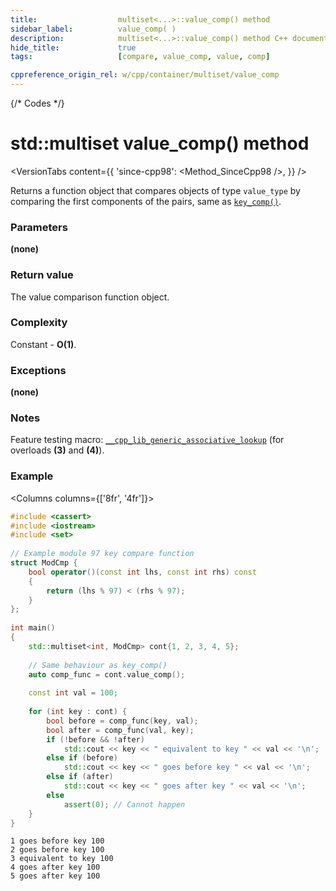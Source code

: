 ```yaml
---
title:					multiset<...>::value_comp() method
sidebar_label:			value_comp( )
description:			multiset<...>::value_comp() method C++ documentation
hide_title:				true
tags:					[compare, value_comp, value, comp]

cppreference_origin_rel: w/cpp/container/multiset/value_comp
---
```



{/* Codes */}



# std::multiset value_comp() method

<VersionTabs content={{
	'since-cpp98': <Method_SinceCpp98 />,
}} />

Returns a function object that compares objects of type `value_type` by comparing the first components of the pairs, same as [`key_comp()`](/docs/std/containers/sets/multiset/key_comp).

### Parameters

**(none)**

### Return value

The value comparison function object.

### Complexity

Constant - **O(1)**.

### Exceptions

**(none)**

### Notes

Feature testing macro: [`__cpp_lib_generic_associative_lookup`](#) (for overloads **(3)** and **(4)**).

### Example

<Columns columns={['8fr', '4fr']}>
<div>

```cpp title='Main.cpp' showLineNumbers
#include <cassert>
#include <iostream>
#include <set>
 
// Example module 97 key compare function
struct ModCmp {
    bool operator()(const int lhs, const int rhs) const
    {
        return (lhs % 97) < (rhs % 97);
    }
};
 
int main()
{
    std::multiset<int, ModCmp> cont{1, 2, 3, 4, 5};
 
    // Same behaviour as key_comp()
    auto comp_func = cont.value_comp();
 
    const int val = 100;
 
    for (int key : cont) {
        bool before = comp_func(key, val);
        bool after = comp_func(val, key);
        if (!before && !after)
            std::cout << key << " equivalent to key " << val << '\n';
        else if (before)
            std::cout << key << " goes before key " << val << '\n';
        else if (after)
            std::cout << key << " goes after key " << val << '\n';
        else
            assert(0); // Cannot happen
    }
}
```

</div>
<div>

```plaintext title="Possible output"
1 goes before key 100
2 goes before key 100
3 equivalent to key 100
4 goes after key 100
5 goes after key 100
```

</div>
</Columns>
